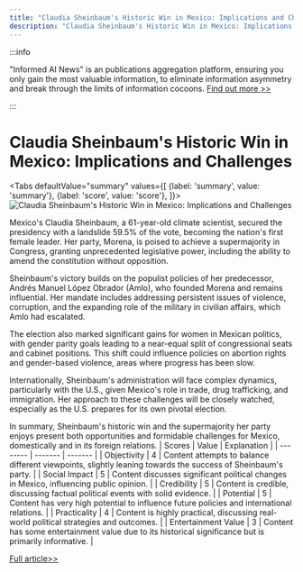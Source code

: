 ```yaml
---
title: "Claudia Sheinbaum's Historic Win in Mexico: Implications and Challenges"
description: "Claudia Sheinbaum's Historic Win in Mexico: Implications and Challenges"
---
```



:::info

"Informed AI News" is an publications aggregation platform, ensuring you only gain the most valuable information, to eliminate information asymmetry and break through the limits of information cocoons.  [Find out more >>](/)

:::

# Claudia Sheinbaum's Historic Win in Mexico: Implications and Challenges


<Tabs
	defaultValue="summary"
	values={[
	{label: 'summary', value: 'summary'},
	{label: 'score', value: 'score'},
]}>
<TabItem value="summary">
<img
  src="https://image.informedainews.com/2024/06/Soc-iHv-1717494764-0.jpg"
  alt="Claudia Sheinbaum's Historic Win in Mexico: Implications and Challenges"
/>



Mexico's Claudia Sheinbaum, a 61-year-old climate scientist, secured the presidency with a landslide 59.5% of the vote, becoming the nation's first female leader. Her party, Morena, is poised to achieve a supermajority in Congress, granting unprecedented legislative power, including the ability to amend the constitution without opposition.

Sheinbaum's victory builds on the populist policies of her predecessor, Andrés Manuel López Obrador (Amlo), who founded Morena and remains influential. Her mandate includes addressing persistent issues of violence, corruption, and the expanding role of the military in civilian affairs, which Amlo had escalated.

The election also marked significant gains for women in Mexican politics, with gender parity goals leading to a near-equal split of congressional seats and cabinet positions. This shift could influence policies on abortion rights and gender-based violence, areas where progress has been slow.

Internationally, Sheinbaum's administration will face complex dynamics, particularly with the U.S., given Mexico's role in trade, drug trafficking, and immigration. Her approach to these challenges will be closely watched, especially as the U.S. prepares for its own pivotal election.

In summary, Sheinbaum's historic win and the supermajority her party enjoys present both opportunities and formidable challenges for Mexico, domestically and in its foreign relations.
</TabItem>
<TabItem value="score">
	| Scores     | Value   | Explanation |
	| -------- | ------- | ------- |
	| Objectivity  | 4    | Content attempts to balance different viewpoints, slightly leaning towards the success of Sheinbaum's party.    |
	| Social Impact | 5     | Content discusses significant political changes in Mexico, influencing public opinion.    |
	| Credibility    | 5    | Content is credible, discussing factual political events with solid evidence.    |
	| Potential    | 5    | Content has very high potential to influence future policies and international relations.    |
	| Practicality    | 4    | Content is highly practical, discussing real-world political strategies and outcomes.    |
	| Entertainment Value    | 3    | Content has some entertainment value due to its historical significance but is primarily informative.    |
</TabItem>
</Tabs>

[Full article>>](https://www.theguardian.com/world/article/2024/jun/03/claudia-sheinbaum-president-mexico-party-supermajority)
